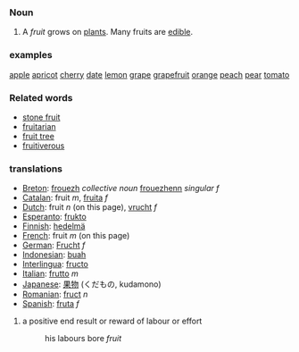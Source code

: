 ===Noun===
#A ''fruit'' grows on [[plant|plants]]. Many fruits are [[edible]].

===examples===
[[Apple|apple]]
[[apricot]]
[[cherry]]
[[date]]
[[lemon]]
[[grape]]
[[grapefruit]]
[[orange]]
[[peach]]
[[pear]]
[[tomato]]

===Related words===
*[[stone fruit]]
*[[fruitarian]]
*[[fruit tree]]
*[[fruitiverous]]

===translations===
*[[Breton]]: [[frouezh]] ''collective noun'' [[frouezhenn]] ''singular f''
*[[Catalan]]: fruit ''m'', [[fruita]] ''f''
*[[Dutch]]: fruit ''n'' (on this page), [[vrucht]] ''f''
*[[Esperanto]]: [[frukto]]
*[[Finnish]]: [[hedelmä]]
*[[French]]: fruit ''m'' (on this page)
*[[German]]: [[Frucht]] ''f''
*[[Indonesian]]: [[buah]]
*[[Interlingua]]: [[fructo]]
*[[Italian]]: [[frutto]] ''m''
*[[Japanese]]: [[果物]] (くだもの, kudamono)
*[[Romanian]]: [[fruct]] ''n''
*[[Spanish]]: [[fruta]] ''f''

# a positive end result or reward of labour or effort
#:his labours bore ''fruit''